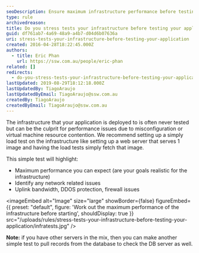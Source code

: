 ```yaml
---
seoDescription: Ensure maximum infrastructure performance before testing your application to avoid common issues caused by misconfiguration or resource contention.
type: rule
archivedreason:
title: Do you stress tests your infrastructure before testing your application?
guid: df761ab7-4a69-48a9-a4b7-d04d6b07636a
uri: stress-tests-your-infrastructure-before-testing-your-application
created: 2016-04-28T18:22:45.000Z
authors:
  - title: Eric Phan
    url: https://ssw.com.au/people/eric-phan
related: []
redirects:
  - do-you-stress-tests-your-infrastructure-before-testing-your-application
lastUpdated: 2019-08-29T18:12:18.000Z
lastUpdatedBy: TiagoAraujo
lastUpdatedByEmail: TiagoAraujo@ssw.com.au
createdBy: TiagoAraujo
createdByEmail: TiagoAraujo@ssw.com.au
---
```


The infrastructure that your application is deployed to is often never tested but can be the culprit for performance issues due to misconfiguration or virtual machine resource contention. We recommend setting up a simply load test on the infrastructure like setting up a web server that serves 1 image and having the load tests simply fetch that image.

This simple test will highlight:
- Maximum performance you can expect (are your goals realistic for the infrastructure)
- Identify any network related issues
- Uplink bandwidth, DDOS protection, firewall issues


<imageEmbed
  alt="Image"
  size="large"
  showBorder={false}
  figureEmbed={{
    preset: "default",
    figure: 'Work out the maximum performance of the infrastructure before starting',
    shouldDisplay: true
  }}
  src="/uploads/rules/stress-tests-your-infrastructure-before-testing-your-application/infratests.jpg"
/>

**Note:** if you have other servers in the mix, then you can make another simple test to pull records from the database to check the DB server as well.
